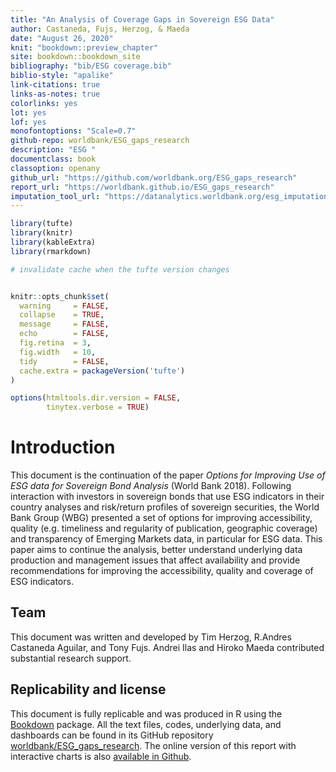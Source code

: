 ---
title: "An Analysis of Coverage Gaps in Sovereign ESG Data" 
author: Castaneda, Fujs, Herzog, & Maeda
date: "August 26, 2020"
knit: "bookdown::preview_chapter"
site: bookdown::bookdown_site 
bibliography: "bib/ESG coverage.bib" 
biblio-style: "apalike" 
link-citations: true
links-as-notes: true
colorlinks: yes
lot: yes
lof: yes
monofontoptions: "Scale=0.7" 
github-repo: worldbank/ESG_gaps_research
description: "ESG " 
documentclass: book
classoption: openany
github_url: "https://github.com/worldbank.org/ESG_gaps_research"
report_url: "https://worldbank.github.io/ESG_gaps_research"
imputation_tool_url: "https://datanalytics.worldbank.org/esg_imputation"
---

```{r setup1, include=FALSE}
library(tufte)
library(knitr)
library(kableExtra)
library(rmarkdown)

# invalidate cache when the tufte version changes


knitr::opts_chunk$set(
  warning     = FALSE,
  collapse    = TRUE,
  message     = FALSE,
  echo        = FALSE,
  fig.retina  = 3,
  fig.width   = 10,
  tidy        = FALSE, 
  cache.extra = packageVersion('tufte')
)

options(htmltools.dir.version = FALSE,
        tinytex.verbose = TRUE)

```

# Introduction {.unnumbered}

This document is the continuation of the paper *Options for Improving
Use of ESG data for Sovereign Bond Analysis* (World Bank 2018).
Following interaction with investors in sovereign bonds that use ESG
indicators in their country analyses and risk/return profiles of
sovereign securities, the World Bank Group (WBG) presented a set of
options for improving accessibility, quality (e.g. timeliness and
regularity of publication, geographic coverage) and transparency of
Emerging Markets data, in particular for ESG data. This paper aims to
continue the analysis, better understand underlying data production and
management issues that affect availability and provide recommendations
for improving the accessibility, quality and coverage of ESG indicators.

## Team {.unnumbered}

This document was written and developed by Tim Herzog, R.Andres
Castaneda Aguilar, and Tony Fujs. Andrei Ilas and Hiroko Maeda
contributed substantial research support.

## Replicability and license {.unnumbered}

This document is fully replicable and was produced in R using the [Bookdown][bookdown] package.
All the text files, codes, underlying
data, and dashboards can be found in its GitHub repository [worldbank/ESG_gaps_research][github].
The online version of this report with interactive charts is also [available in Github][report].

[report]: `r metadata$report_url`
[github]: `r metadata$github_url`
[bookdown]: https://bookdown.org/


